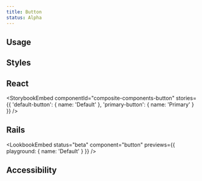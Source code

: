```yaml
---
title: Button
status: Alpha
---
```







<SubNav />

## Usage

## Styles

## React

<StorybookEmbed
  componentId="composite-components-button"
  stories={{
    'default-button': {
      name: 'Default'
    },
    'primary-button': {
      name: 'Primary'
    }
  }}
/>

## Rails

<LookbookEmbed
  status="beta"
  component="button"
  previews={{
    playground: {
      name: 'Default'
    }
  }}
/>

## Accessibility
